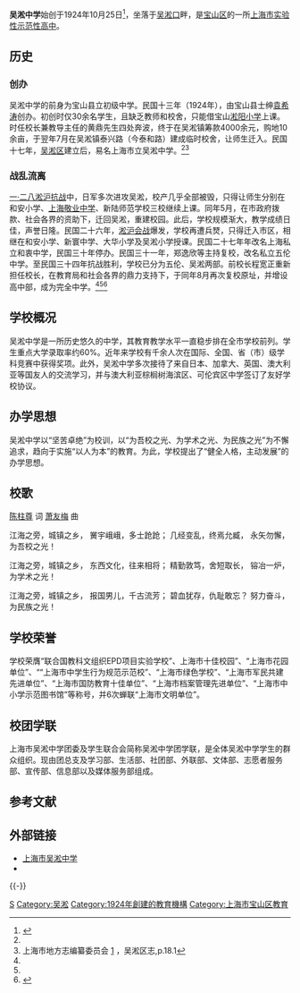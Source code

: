 {{Infobox_Highschool2
|name=上海市吴淞中学
|logo=
|motto=坚苦卓绝
|established=1924年
|type=上海市宝山区教育局主管普通中等学校
|principal=徐惠民
|country=中国
|city=上海
|address=泰和路99号
|campus=66亩
|website=[http://www.shwusong.com/ 吴淞中学网站]
}}

'''吴淞中学'''始创于1924年10月25日<ref name="校史简介">{{Cite web |url=http://www.wszxwm.com/whlh/html/?587.html |title=吴淞中学校史简介及校本文化要点及展示历史老照片新闻 |accessdate=2011-06-10 |archive-date=2015-06-19 |archive-url=https://web.archive.org/web/20150619143954/http://www.wszxwm.com/whlh/html/?587.html |dead-url=no }}</ref>，坐落于[[吴淞口|吴淞口]]畔，是[[宝山区_(上海市)|宝山区]]的一所[[上海市实验性示范性高中|上海市实验性示范性高中]]。

==历史==
===创办===
吴淞中学的前身为宝山县立初级中学。民国十三年（1924年），由宝山县士绅[[袁希涛|袁希涛]]创办。初创时仅30余名学生，且缺乏教师和校舍，只能借宝山[[淞阳小学|淞阳小学]]上课。时任校长兼教导主任的黄鼎先生四处奔波，终于在吴淞镇筹款4000余元，购地10余亩，于翌年7月在吴淞镇泰兴路（今泰和路）建成临时校舍，让师生迁入。民国十七年，[[吴淞区|吴淞区]]建立后，易名上海市立吴淞中学。<ref name="校史简介" /><ref name="吴淞区志">上海市地方志编纂委员会 [http://www.shtong.gov.cn/newsite/node2/node4/node2249/node2685/node3592/node3594/node61056/userobject1ai1215.html] {{Wayback|url=http://www.shtong.gov.cn/newsite/node2/node4/node2249/node2685/node3592/node3594/node61056/userobject1ai1215.html |date=20160326143926 }}，吴淞区志,p.18.1</ref>

===战乱流离===
[[一·二八淞沪抗战|一·二八淞沪抗战]]中，日军多次进攻吴淞，校产几乎全部被毁，只得让师生分别在和安小学、[[上海市敬业中学|上海敬业中学]]、新陆师范学校三校继续上课。同年5月，在市政府拨款、社会各界的资助下，迁回吴淞，重建校园。此后，学校规模渐大，教学成绩日佳，声誉日隆。民国二十六年，[[淞沪会战|淞沪会战]]爆发，学校再遭兵燹，只得迁入市区，相继在和安小学、新寰中学、大华小学及吴淞小学授课。民国二十七年年改名上海私立和衷中学，民国三十年停办。民国三十一年，郑逸欣等主持复校，改名私立五伦中学。至民国三十四年抗战胜利，学校已分为五伦、吴淞两部。前校长程宽正重新担任校长，在教育局和社会各界的鼎力支持下，于同年8月再次复校原址，并增设高中部，成为完全中学。<ref name="校史简介" /><ref name="吴淞区志" /><ref name="校长">{{cite journal zh|last=马|first=联芳|authorlink=|coauthors=|year=2006|month=|title=吴淞中学的校长们|journal=上海滩|volume=|issue=1|pages=|id=|url=http://teaching.eicbs.com/teaching/user1/wanggenbao/archives/2006/819.asp|accessdate=|quote=|deadurl=yes|archiveurl=https://web.archive.org/web/20081119235826/http://teaching.eicbs.com/teaching/user1/wanggenbao/archives/2006/819.asp|archivedate=2008-11-19}}</ref>

== 学校概况 ==
吴淞中学是一所历史悠久的中学，其教育教学水平一直稳步排在全市学校前列。学生重点大学录取率约60%。近年来学校有千余人次在国际、全国、省（市）级学科竞赛中获得奖项。此外，吴淞中学多次接待了来自日本、加拿大、英国、澳大利亚等国友人的交流学习，并与澳大利亚棕榈树海滨区、可伦宾区中学签订了友好学校协议。

== 办学思想 ==
吴淞中学以“坚苦卓绝”为校训，以“为吾校之光、为学术之光、为民族之光”为不懈追求，趋向于实施“以人为本”的教育。为此，学校提出了“健全人格，主动发展”的办学思想。

==校歌==
[[陈柱尊|陈柱尊]]  词  [[萧友梅|萧友梅]]  曲

江海之旁，城镇之乡，
黉宇峨峨，多士跄跄；
几经变乱，终焉允臧，
永矢勿懈，为吾校之光！

江海之旁，城镇之乡，
东西文化，往来相将；
精勤敦笃，舍短取长，
镕冶一炉，为学术之光！

江海之旁，城镇之乡，
报国男儿，千古流芳；
碧血犹存，仇耻敢忘？
努力奋斗，为民族之光！

== 学校荣誉 ==
学校荣膺“联合国教科文组织EPD项目实验学校”、上海市十佳校园”、“上海市花园单位”、““上海市中学生行为规范示范校”、“上海市绿色学校”、“上海市军民共建先进单位”、“上海市国防教育十佳单位”、“上海市档案管理先进单位”、“上海市中小学示范图书馆”等称号，并6次蝉联“上海市文明单位”。

== 校团学联 ==
上海市吴淞中学团委及学生联合会简称吴淞中学团学联，是全体吴淞中学学生的群众组织。现由团总支及学习部、生活部、社团部、外联部、文体部、志愿者服务部、宣传部、信息部以及媒体服务部组成。

== 参考文献 ==
{{Reflist|2}}

== 外部链接 ==
* [https://web.archive.org/web/20110202152006/http://shwusong.com/ 上海市吴淞中学]
* {{Geolinks-US-streetscale|31.377777|121.492080}}

{{-}}
{{上海市实验性、示范性高中}}

[[Category:上海中等教育|S]]
[[Category:吴淞|Category:吴淞]]
[[Category:1924年創建的教育機構|Category:1924年創建的教育機構]]
[[Category:上海市宝山区教育|Category:上海市宝山区教育]]